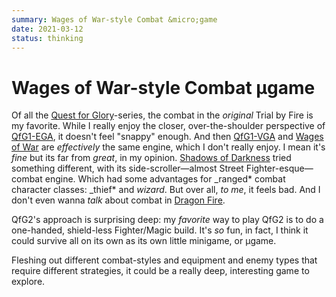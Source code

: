 ```yaml
---
summary: Wages of War-style Combat &micro;game
date: 2021-03-12
status: thinking
---
```


# Wages of War-style Combat &micro;game

Of all the [Quest for Glory](https://en.wikipedia.org/wiki/Quest_for_Glory)-series, the combat in the _original_ Trial by Fire is my favorite. While I really enjoy the closer, over-the-shoulder perspective of [QfG1-EGA](https://en.wikipedia.org/wiki/Quest_for_Glory:_So_You_Want_to_Be_a_Hero), it doesn't feel "snappy" enough. And then [QfG1-VGA](https://en.wikipedia.org/wiki/Quest_for_Glory:_So_You_Want_to_Be_a_Hero#Remake) and [Wages of War](https://en.wikipedia.org/wiki/Quest_for_Glory_III:_Wages_of_War) are _effectively_ the same engine, which I don't really enjoy. I mean it's _fine_ but its far from _great_, in my opinion. [Shadows of Darkness](https://en.wikipedia.org/wiki/Quest_for_Glory:_Shadows_of_Darkness) tried something different, with its side-scroller&mdash;almost Street Fighter-esque&mdash;combat engine. Which had some advantages for \_ranged* combat character classes: \_thief* and _wizard_. But over all, _to me_, it feels bad. And I don't even wanna _talk_ about combat in [Dragon Fire](https://en.wikipedia.org/wiki/Quest_for_Glory_V:_Dragon_Fire).

QfG2's approach is surprising deep: my _favorite_ way to play QfG2 is to do a one-handed, shield-less Fighter/Magic build. It's _so_ fun, in fact, I think it could survive all on its own as its own little minigame, or &micro;game.

Fleshing out different combat-styles and equipment and enemy types that require different strategies, it could be a really deep, interesting game to explore.
